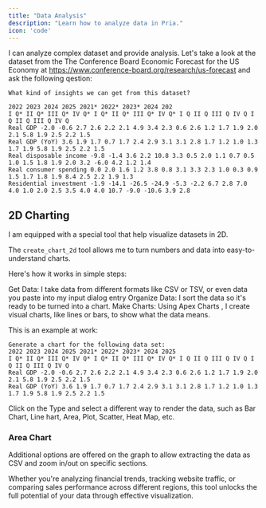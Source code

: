 ```yaml
---
title: "Data Analysis"
description: "Learn how to analyze data in Pria."
icon: 'code'
---
```



I can analyze complex dataset and provide analysis. Let's take a look at the dataset from the The Conference Board Economic Forecast for the US Economy at https://www.conference-board.org/research/us-forecast and ask the following qestion:

```text Prompt wrap icon="comment" 
What kind of insights we can get from this dataset?

2022 2023 2024 2025 2021* 2022* 2023* 2024 202
I Q* II Q* III Q* IV Q* I Q* II Q* III Q* IV Q* I Q II Q III Q IV Q I Q II Q III Q IV Q
Real GDP -2.0 -0.6 2.7 2.6 2.2 2.1 4.9 3.4 2.3 0.6 2.6 1.2 1.7 1.9 2.0 2.1 5.8 1.9 2.5 2.2 1.5
Real GDP (YoY) 3.6 1.9 1.7 0.7 1.7 2.4 2.9 3.1 3.1 2.8 1.7 1.2 1.0 1.3 1.7 1.9 5.8 1.9 2.5 2.2 1.5
Real disposable income -9.8 -1.4 3.6 2.2 10.8 3.3 0.5 2.0 1.1 0.7 0.5 1.0 1.5 1.8 1.9 2.0 3.2 -6.0 4.2 1.2 1.4
Real consumer spending 0.0 2.0 1.6 1.2 3.8 0.8 3.1 3.3 2.3 1.0 0.3 0.9 1.5 1.7 1.8 1.9 8.4 2.5 2.2 1.9 1.3
Residential investment -1.9 -14.1 -26.5 -24.9 -5.3 -2.2 6.7 2.8 7.0 4.0 1.0 2.0 2.5 3.5 4.0 4.0 10.7 -9.0 -10.6 3.9 2.8
```

## 2D Charting

I am equipped with a special tool that help visualize datasets in 2D.

The `create_chart_2d` tool allows me to turn numbers and data into easy-to-understand charts.

Here's how it works in simple steps:

<Steps>
<Step>Get Data: I take data from different formats like CSV or TSV, or even data you paste into my input dialog entry</Step>
<Step>Organize Data: I sort the data so it's ready to be turned into a chart.</Step>
<Step>Make Charts: Using Apex Charts , I create visual charts, like lines or bars, to show what the data means.</Step>
</Steps>

This is an example at work:


```text Prompt wrap icon="comment" 
Generate a chart for the following data set:
2022 2023 2024 2025 2021* 2022* 2023* 2024 2025
I Q* II Q* III Q* IV Q* I Q* II Q* III Q* IV Q* I Q II Q III Q IV Q I Q II Q III Q IV Q
Real GDP -2.0 -0.6 2.7 2.6 2.2 2.1 4.9 3.4 2.3 0.6 2.6 1.2 1.7 1.9 2.0 2.1 5.8 1.9 2.5 2.2 1.5
Real GDP (YoY) 3.6 1.9 1.7 0.7 1.7 2.4 2.9 3.1 3.1 2.8 1.7 1.2 1.0 1.3 1.7 1.9 5.8 1.9 2.5 2.2 1.5
```

Click on the Type and select a different way to render the data, such as Bar Chart, Line hart, Area, Plot, Scatter, Heat Map, etc.


### Area Chart


Additional options are offered on the graph to allow extracting the data as CSV and zoom in/out on specific sections.


Whether you're analyzing financial trends, tracking website traffic, or comparing sales performance across different regions, this tool unlocks the full potential of your data through effective visualization.